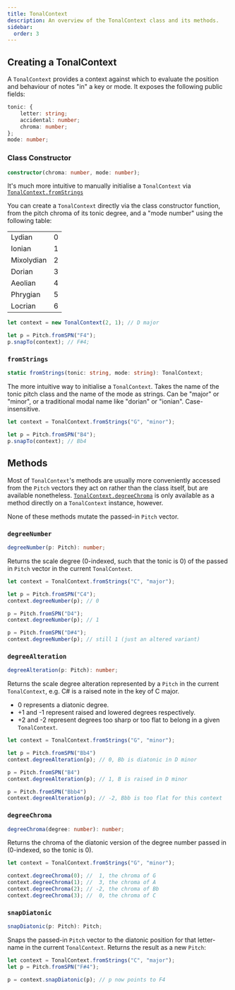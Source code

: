 ```yaml
---
title: TonalContext
description: An overview of the TonalContext class and its methods.
sidebar:
  order: 3
---
```



## Creating a TonalContext

A `TonalContext` provides a context against which to evaluate the position and behaviour of notes "in" a key or mode. It exposes the following public fields:

```ts
tonic: {
    letter: string;
    accidental: number;
    chroma: number;
};
mode: number;
```

### Class Constructor

```ts
constructor(chroma: number, mode: number);
```

<Aside type="tip">

It's much more intuitive to manually initialise a `TonalContext` via [`TonalContext.fromStrings`](#fromstrings)

</Aside>

You can create a `TonalContext` directly via the class constructor function, from the pitch chroma of its tonic degree, and a "mode number" using the following table:

|            |   |
|------------|---|
| Lydian     | 0 |
| Ionian     | 1 |
| Mixolydian | 2 |
| Dorian     | 3 |
| Aeolian    | 4 |
| Phrygian   | 5 |
| Locrian    | 6 |

```ts
let context = new TonalContext(2, 1); // D major

let p = Pitch.fromSPN("F4");
p.snapTo(context); // F#4;
```

### `fromStrings`

```ts
static fromStrings(tonic: string, mode: string): TonalContext;
```

The more intuitive way to initialise a `TonalContext`. Takes the name of the tonic pitch class and the name of the mode as strings. Can be "major" or "minor", or a traditional modal name like "dorian" or "ionian". Case-insensitive.

```ts
let context = TonalContext.fromStrings("G", "minor");

let p = Pitch.fromSPN("B4");
p.snapTo(context); // Bb4
```

## Methods

Most of `TonalContext`'s methods are usually more conveniently accessed from the `Pitch` vectors they act on rather than the class itself, but are available nonetheless. [`TonalContext.degreeChroma`](#degreechroma) is only available as a method directly on a `TonalContext` instance, however.

<Aside type="tip">

None of these methods mutate the passed-in `Pitch` vector.

</Aside>

### `degreeNumber`

```ts
degreeNumber(p: Pitch): number;
```

Returns the scale degree (0-indexed, such that the tonic is 0) of the passed in `Pitch` vector in the current `TonalContext`.

```ts
let context = TonalContext.fromStrings("C", "major");

let p = Pitch.fromSPN("C4");
context.degreeNumber(p); // 0

p = Pitch.fromSPN("D4");
context.degreeNumber(p); // 1

p = Pitch.fromSPN("D#4");
context.degreeNumber(p); // still 1 (just an altered variant)
```

### `degreeAlteration`

```ts
degreeAlteration(p: Pitch): number;
```

Returns the scale degree alteration represented by a `Pitch` in the current `TonalContext`, e.g. C# is a raised note in the key of C major.
- 0 represents a diatonic degree.
- +1 and -1 represent raised and lowered degrees respectively.
- +2 and -2 represent degrees too sharp or too flat to belong in a given `TonalContext`.

```ts
let context = TonalContext.fromStrings("G", "minor");

let p = Pitch.fromSPN("Bb4")
context.degreeAlteration(p); // 0, Bb is diatonic in D minor

p = Pitch.fromSPN("B4")
context.degreeAlteration(p); // 1, B is raised in D minor

p = Pitch.fromSPN("Bbb4")
context.degreeAlteration(p); // -2, Bbb is too flat for this context
```

### `degreeChroma`

```ts
degreeChroma(degree: number): number;
```

Returns the chroma of the diatonic version of the degree number passed in (0-indexed, so the tonic is 0).

```ts
let context = TonalContext.fromStrings("G", "minor");

context.degreeChroma(0); //  1, the chroma of G
context.degreeChroma(1); //  3, the chroma of A
context.degreeChroma(2); // -2, the chroma of Bb
context.degreeChroma(3); //  0, the chroma of C
```

### `snapDiatonic`

```ts
snapDiatonic(p: Pitch): Pitch;
```

Snaps the passed-in `Pitch` vector to the diatonic position for that letter-name in
the current `TonalContext`. Returns the result as a new `Pitch`:

```ts
let context = TonalContext.fromStrings("C", "major");
let p = Pitch.fromSPN("F#4");

p = context.snapDiatonic(p); // p now points to F4
```

